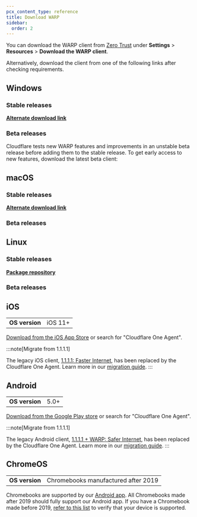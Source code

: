 ```yaml
---
pcx_content_type: reference
title: Download WARP
sidebar:
  order: 2
---
```



You can download the WARP client from [Zero Trust](https://one.dash.cloudflare.com/) under **Settings** > **Resources** > **Download the WARP client**.

Alternatively, download the client from one of the following links after checking requirements.

## Windows

<Render file="warp/system-requirements/windows" />

### Stable releases

<WARPReleases />

**[Alternate download link](https://one.one.one.one)**

### Beta releases

Cloudflare tests new WARP features and improvements in an unstable beta release before adding them to the stable release. To get early access to new features, download the latest beta client:


## macOS

<Render file="warp/system-requirements/macos" />

### Stable releases

<WARPReleases />

**[Alternate download link](https://one.one.one.one)**

### Beta releases

## Linux

<Render file="warp/system-requirements/linux" />

### Stable releases

<WARPReleases />

**[Package repository](https://pkg.cloudflareclient.com/)**

### Beta releases

## iOS

|                |         |
| -------------- | ------- |
| **OS version** | iOS 11+ |

[Download from the iOS App Store](https://apps.apple.com/us/app/cloudflare-one-agent/id6443476492) or search for "Cloudflare One Agent".

:::note[Migrate from 1.1.1.1]

The legacy iOS client, [1.1.1.1: Faster Internet](https://apps.apple.com/us/app/1-1-1-1-faster-internet/id1423538627), has been replaced by the Cloudflare One Agent. Learn more in our [migration guide](/cloudflare-one/connections/connect-devices/warp/download-warp/cloudflare-one-agent-migration/).
:::

## Android

|                |      |
| -------------- | ---- |
| **OS version** | 5.0+ |

[Download from the Google Play store](https://play.google.com/store/apps/details?id=com.cloudflare.cloudflareoneagent) or search for "Cloudflare One Agent".

:::note[Migrate from 1.1.1.1]

The legacy Android client, [1.1.1.1 + WARP: Safer Internet](https://play.google.com/store/apps/details?id=com.cloudflare.onedotonedotonedotone), has been replaced by the Cloudflare One Agent. Learn more in our [migration guide](/cloudflare-one/connections/connect-devices/warp/download-warp/cloudflare-one-agent-migration/).
:::

## ChromeOS

|                |                                     |
| -------------- | ----------------------------------- |
| **OS version** | Chromebooks manufactured after 2019 |

Chromebooks are supported by our [Android app](#android). All Chromebooks made after 2019 should fully support our Android app. If you have a Chromebook made before 2019, [refer to this list](https://www.chromium.org/chromium-os/chrome-os-systems-supporting-android-apps/) to verify that your device is supported.